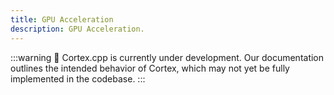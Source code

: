 ```yaml
---
title: GPU Acceleration
description: GPU Acceleration.
---
```


:::warning
🚧 Cortex.cpp is currently under development. Our documentation outlines the intended behavior of Cortex, which may not yet be fully implemented in the codebase.
:::